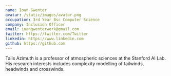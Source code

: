 ```yaml
---
name: Ioan Gwenter
avatar: /static/images/avatar.png
occupation: 3rd Year Bsc Computer Science
company: Inclusion Officer
email: ioangwenterwork@gmail.com
twitter: https://twitter.com/Twitter
linkedin: https://www.linkedin.com
github: https://github.com
---
```


Tails Azimuth is a professor of atmospheric sciences at the Stanford AI Lab. His research interests includes complexity modelling of tailwinds, headwinds and crosswinds.
